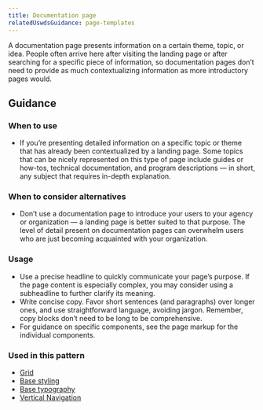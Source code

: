 ```yaml
---
title: Documentation page
relatedUswdsGuidance: page-templates
---
```



A documentation page presents information on a certain theme, topic, or idea. People often arrive here after visiting the landing page or after searching for a specific piece of information, so documentation pages don’t need to provide as much contextualizing information as more introductory pages would.

<ResponsiveExample
  storyId="patterns-documentation-page--documentation-page"
  title="Responsive documentation page example"
/>

## Guidance

### When to use

- If you’re presenting detailed information on a specific topic or theme that has already been contextualized by a landing page. Some topics that can be nicely represented on this type of page include guides or how-tos, technical documentation, and program descriptions — in short, any subject that requires in-depth explanation.

### When to consider alternatives

- Don’t use a documentation page to introduce your users to your agency or organization — a landing page is better suited to that purpose. The level of detail present on documentation pages can overwhelm users who are just becoming acquainted with your organization.

### Usage

- Use a precise headline to quickly communicate your page’s purpose. If the page content is especially complex, you may consider using a subheadline to further clarify its meaning.
- Write concise copy. Favor short sentences (and paragraphs) over longer ones, and use straightforward language, avoiding jargon. Remember, copy blocks don’t need to be long to be comprehensive.
- For guidance on specific components, see the page markup for the individual components.

### Used in this pattern

- [Grid](/utilities/grid/)
- [Base styling](/styles/base)
- [Base typography](/styles/typography)
- [Vertical Navigation](/components/vertical-nav)
